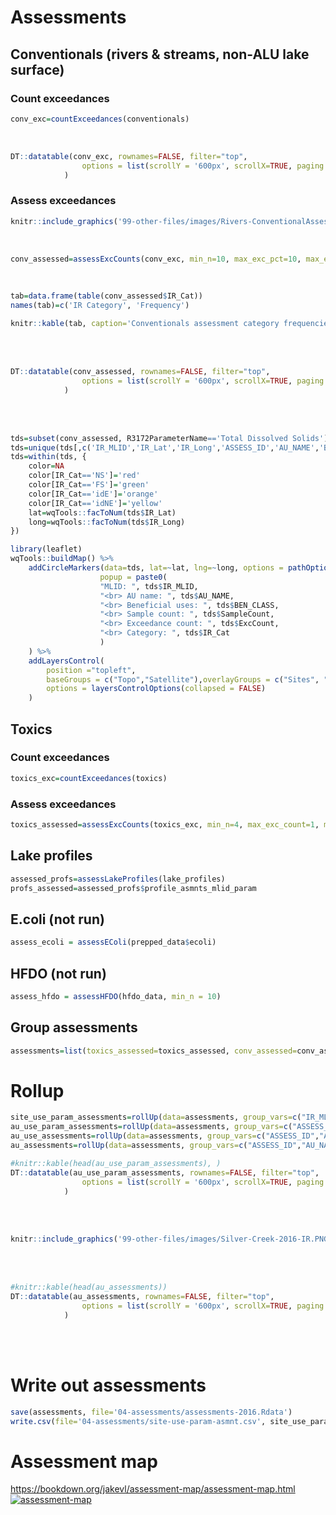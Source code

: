 
# Assessments

## Conventionals (rivers & streams, non-ALU lake surface)

### Count exceedances
```r
conv_exc=countExceedances(conventionals)
```
<br>

```r
DT::datatable(conv_exc, rownames=FALSE, filter="top",
				options = list(scrollY = '600px', scrollX=TRUE, paging = TRUE, dom="tpr", deferRender = TRUE)
			)
```

### Assess exceedances

```r
knitr::include_graphics('99-other-files/images/Rivers-ConventionalAssess.png')
```
<br>

```r
conv_assessed=assessExcCounts(conv_exc, min_n=10, max_exc_pct=10, max_exc_count_id=1)
```
<br>


```r
tab=data.frame(table(conv_assessed$IR_Cat))
names(tab)=c('IR Category', 'Frequency')
```

```r
knitr::kable(tab, caption='Conventionals assessment category frequencies.')
```
<br><br>

```r
DT::datatable(conv_assessed, rownames=FALSE, filter="top",
				options = list(scrollY = '600px', scrollX=TRUE, paging = TRUE, dom="tpr", deferRender = TRUE)
			)
```

<br><br>
```r
tds=subset(conv_assessed, R3172ParameterName=='Total Dissolved Solids')
tds=unique(tds[,c('IR_MLID','IR_Lat','IR_Long','ASSESS_ID','AU_NAME','BEN_CLASS','SSC_StartMon','SSC_EndMon','SSC_MLID','SampleCount','ExcCount','IR_Cat')])
tds=within(tds, {
	color=NA
	color[IR_Cat=='NS']='red'
	color[IR_Cat=='FS']='green'
	color[IR_Cat=='idE']='orange'
	color[IR_Cat=='idNE']='yellow'
	lat=wqTools::facToNum(tds$IR_Lat)
	long=wqTools::facToNum(tds$IR_Long)
})

library(leaflet)
wqTools::buildMap() %>%
	addCircleMarkers(data=tds, lat=~lat, lng=~long, options = pathOptions(pane = "markers"), group="Sites", color=~color,
					popup = paste0(
					"MLID: ", tds$IR_MLID,
					"<br> AU name: ", tds$AU_NAME,
					"<br> Beneficial uses: ", tds$BEN_CLASS,
					"<br> Sample count: ", tds$SampleCount,
					"<br> Exceedance count: ", tds$ExcCount,
					"<br> Category: ", tds$IR_Cat
					)
	) %>%
	addLayersControl(
		position ="topleft",
		baseGroups = c("Topo","Satellite"),overlayGroups = c("Sites", "Assessment units","Beneficial uses", "Site-specific standards"),
		options = layersControlOptions(collapsed = FALSE)
	)

```

## Toxics
### Count exceedances
```r
toxics_exc=countExceedances(toxics)
```

### Assess exceedances
```r
toxics_assessed=assessExcCounts(toxics_exc, min_n=4, max_exc_count=1, max_exc_count_id=0)
```

## Lake profiles
```r
assessed_profs=assessLakeProfiles(lake_profiles)
profs_assessed=assessed_profs$profile_asmnts_mlid_param
```

## E.coli (not run)
```r
assess_ecoli = assessEColi(prepped_data$ecoli)
```

## HFDO (not run)
```r
assess_hfdo = assessHFDO(hfdo_data, min_n = 10)
```

## Group assessments
```r
assessments=list(toxics_assessed=toxics_assessed, conv_assessed=conv_assessed, profs_assessed=profs_assessed)
```

# Rollup
```r
site_use_param_assessments=rollUp(data=assessments, group_vars=c("IR_MLID","IR_MLNAME","IR_Lat","IR_Long","ASSESS_ID","AU_NAME", "BeneficialUse","R3172ParameterName"), expand_uses=TRUE)
au_use_param_assessments=rollUp(data=assessments, group_vars=c("ASSESS_ID","AU_NAME", "BeneficialUse","R3172ParameterName"), expand_uses=TRUE)
au_use_assessments=rollUp(data=assessments, group_vars=c("ASSESS_ID","AU_NAME", "BeneficialUse"), expand_uses=TRUE)
au_assessments=rollUp(data=assessments, group_vars=c("ASSESS_ID","AU_NAME"), expand_uses=TRUE)
```

```r
#knitr::kable(head(au_use_param_assessments), )
DT::datatable(au_use_param_assessments, rownames=FALSE, filter="top",
				options = list(scrollY = '600px', scrollX=TRUE, paging = TRUE, dom="tpr", deferRender = TRUE)
			)
```
<br><br>
```r
knitr::include_graphics('99-other-files/images/Silver-Creek-2016-IR.PNG')
```
<br><br>

```r
#knitr::kable(head(au_assessments))
DT::datatable(au_assessments, rownames=FALSE, filter="top",
				options = list(scrollY = '600px', scrollX=TRUE, paging = TRUE, dom="tpr", deferRender = TRUE)
			)
```

<br><br>

# Write out assessments
```r
save(assessments, file='04-assessments/assessments-2016.Rdata')
write.csv(file='04-assessments/site-use-param-asmnt.csv', site_use_param_assessments)
```

# Assessment map
[https://bookdown.org/jakevl/assessment-map/assessment-map.html](https://bookdown.org/jakevl/assessment-map/assessment-map.html){target="_blank"}
[![assessment-map](99-other-files/images/assessment-map.PNG)](https://bookdown.org/jakevl/assessment-map/assessment-map.html){target="_blank"}

<br><br><br><br><br><br><br><br><br><br><br><br>







